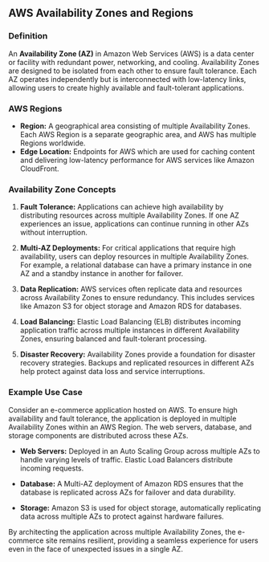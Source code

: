 ## AWS Availability Zones and Regions

### Definition
An **Availability Zone (AZ)** in Amazon Web Services (AWS) is a data center or facility with redundant power, networking, and cooling. Availability Zones are designed to be isolated from each other to ensure fault tolerance. Each AZ operates independently but is interconnected with low-latency links, allowing users to create highly available and fault-tolerant applications.

### AWS Regions
- **Region:** A geographical area consisting of multiple Availability Zones. Each AWS Region is a separate geographic area, and AWS has multiple Regions worldwide.
- **Edge Location:** Endpoints for AWS which are used for caching content and delivering low-latency performance for AWS services like Amazon CloudFront.

### Availability Zone Concepts
1. **Fault Tolerance:** Applications can achieve high availability by distributing resources across multiple Availability Zones. If one AZ experiences an issue, applications can continue running in other AZs without interruption.

2. **Multi-AZ Deployments:** For critical applications that require high availability, users can deploy resources in multiple Availability Zones. For example, a relational database can have a primary instance in one AZ and a standby instance in another for failover.

3. **Data Replication:** AWS services often replicate data and resources across Availability Zones to ensure redundancy. This includes services like Amazon S3 for object storage and Amazon RDS for databases.

4. **Load Balancing:** Elastic Load Balancing (ELB) distributes incoming application traffic across multiple instances in different Availability Zones, ensuring balanced and fault-tolerant processing.

5. **Disaster Recovery:** Availability Zones provide a foundation for disaster recovery strategies. Backups and replicated resources in different AZs help protect against data loss and service interruptions.

### Example Use Case
Consider an e-commerce application hosted on AWS. To ensure high availability and fault tolerance, the application is deployed in multiple Availability Zones within an AWS Region. The web servers, database, and storage components are distributed across these AZs.

- **Web Servers:** Deployed in an Auto Scaling Group across multiple AZs to handle varying levels of traffic. Elastic Load Balancers distribute incoming requests.

- **Database:** A Multi-AZ deployment of Amazon RDS ensures that the database is replicated across AZs for failover and data durability.

- **Storage:** Amazon S3 is used for object storage, automatically replicating data across multiple AZs to protect against hardware failures.

By architecting the application across multiple Availability Zones, the e-commerce site remains resilient, providing a seamless experience for users even in the face of unexpected issues in a single AZ.


